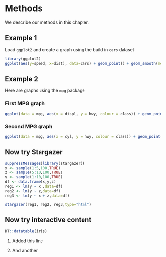 # Methods

We describe our methods in this chapter.

## Example 1
Load `ggplot2` and create a graph using the build in `cars` dataset

```r
library(ggplot2)
ggplot(aes(y=speed, x=dist), data=cars) + geom_point() + geom_smooth(method = "lm",se = FALSE)
```

## Example 2
Here are graphs using the `mpg` package

### First MPG graph

```r
ggplot(data = mpg, aes(x = displ, y = hwy, colour = class)) + geom_point()
```

### Second MPG graph

```r
ggplot(data = mpg, aes(x = cyl, y = hwy, colour = class)) + geom_point()
```




## Now try Stargazer

```r
suppressMessages(library(stargazer))
x <- sample(1:5,100,TRUE)
z <- sample(5:10,100,TRUE)
y <- sample(1:10,100,TRUE)
df <- data.frame(x,y,z)
reg1 <- lm(y ~ x ,data=df)
reg2 <- lm(y ~ z,data=df)
reg3 <- lm(y ~ x + z,data=df)
```


```r
stargazer(reg1, reg2, reg3,type="html")
```



## Now try interactive content

```r
DT::datatable(iris)
```

1. Added this line

1. And another
